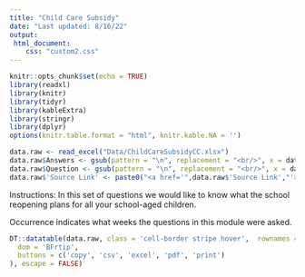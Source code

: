 ```yaml
---
title: "Child Care Subsidy"
date: "Last updated: 8/16/22"
output: 
 html_document:
    css: "custom2.css"
---
```

```r
knitr::opts_chunk$set(echo = TRUE)
library(readxl)
library(knitr)
library(tidyr)
library(kableExtra)
library(stringr)
library(dplyr)
options(knitr.table.format = "html", knitr.kable.NA = '') 
```

```r
data.raw <- read_excel("Data/ChildCareSubsidyCC.xlsx")
data.raw$Answers <- gsub(pattern = "\n", replacement = "<br/>", x = data.raw$Answers)
data.raw$Question <- gsub(pattern = "\n", replacement = "<br/>", x = data.raw$Question)
data.raw$'Source Link' <- paste0("<a href='",data.raw$'Source Link',"'>", data.raw$'Source Link',"</a>")
```

Instructions: In this set of questions we would like to know what the school reopening plans for all your school-aged children.

Occurrence indicates what weeks the questions in this module were asked. 

```r

DT::datatable(data.raw, class = 'cell-border stripe hover',  rownames = F, filter = 'top', editable = TRUE, extensions = 'Buttons',  options = list(
  dom = 'BFrtip',
  buttons = c('copy', 'csv', 'excel', 'pdf', 'print')
), escape = FALSE)

```
